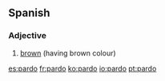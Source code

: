 ==Spanish==

===Adjective===
{{infl|es|adjective}}

# [[brown]] (having brown colour)

[[es:pardo]]
[[fr:pardo]]
[[ko:pardo]]
[[io:pardo]]
[[pt:pardo]]